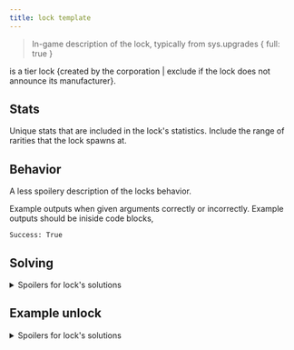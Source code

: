 ```yaml
---
title: lock template
---
```


> In-game description of the lock, typically from sys.upgrades \{ full: true }

<lock> is a tier <N> lock \{created by the <in-game corp> corporation | exclude if the lock does not announce its manufacturer}.

## Stats

Unique stats that are included in the lock's statistics. Include the range of rarities that the lock spawns at.

## Behavior

A less spoilery description of the locks behavior.

Example outputs when given arguments correctly or incorrectly.
Example outputs should be iniside code blocks,

```
Success: True
```

## Solving

<details>
<summary>Spoilers for lock's solutions</summary>

The arguments required for solving

### Subheaders that describe individual arguments

Spoilery description of each argument. Maybe a table of answers, maybe how a value is found.

</details>

## Example unlock

<details>
  <summary>Spoilers for lock's solutions</summary>
  ``` An example potential solution, outputted from the CLI ```
</details>
